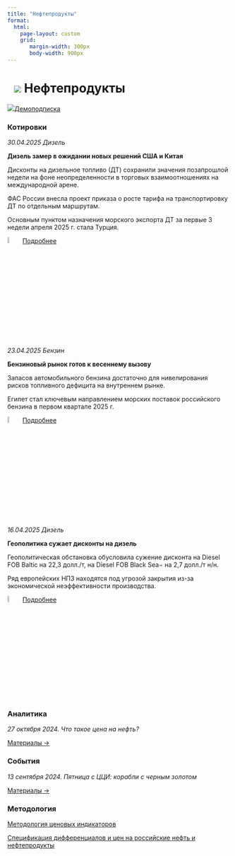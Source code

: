 ```yaml
---
title: "Нефтепродукты"
format: 
  html:
    page-layout: custom
    grid:
       margin-width: 300px
       body-width: 900px
---
```


# ![](../images/icon-oil-products.svg) Нефтепродукты {.my-custom-class style="margin-left:3%;"}

![](../images/icon-subscription.svg)[Демоподписка](../demo-subscription.qmd)

:::::: {.grid style="margin-left:0%"}
::: {.g-col-12 .g-col-sm-12 .g-col-xs-12 .g-col-xl-6 .g-col-md-6 .g-col-lg-6}
### Котировки

*30.04.2025 Дизель*

**Дизель замер в ожидании новых решений США и Китая**

Дисконты на дизельное топливо (ДТ) сохранили значения позапрошлой недели на фоне неопределенности в торговых взаимоотношениях на международной арене. 

ФАС России внесла проект приказа о росте тарифа на транспортировку ДТ по отдельным маршрутам.

Основным пунктом назначения морского экспорта ДТ за первые 3 недели апреля 2025 г. стала Турция.

![](../images/icon-locker.svg){width="6%"} [Подробнее](../demo-subscription.qmd)

*23.04.2025 Бензин*

**Бензиновый рынок готов к весеннему вызову**

Запасов автомобильного бензина достаточно для нивелирования рисков топливного дефицита на внутреннем рынке. 

Египет стал ключевым направлением морских поставок российского бензина в первом квартале 2025 г.

![](../images/icon-locker.svg){width="6%"} [Подробнее](../demo-subscription.qmd)

*16.04.2025 Дизель*

**Геополитика сужает дисконты на дизель**

Геополитическая обстановка обусловила сужение дисконта на Diesel FOB Baltic на 22,3 долл./т, на Diesel FOB Black Sea− на 2,7 долл./т н/н.

Ряд европейских НПЗ находятся под угрозой закрытия из-за экономической неэффективности производства.

![](../images/icon-locker.svg){width="6%"} [Подробнее](../demo-subscription.qmd)


:::

::: {.g-col-12 .g-col-sm-12 .g-col-xs-12 .g-col-xl-6 .g-col-md-6 .g-col-lg-6}
### Аналитика

*27 октября 2024. Что такое цена на нефть?*

[Материалы →](../events/2024-10-27-crude.qmd)

### События

*13 сентября 2024. Пятница с ЦЦИ: корабли с черным золотом*

[Материалы →](../events/2024-09-13-crude.qmd)
:::

::: {.g-col-12 .g-col-sm-12 .g-col-xs-12 .g-col-xl-6 .g-col-md-6 .g-col-lg-6}
### Методология

[Методология ценовых индикаторов](../methodology/methodology-benchmark-pbc.qmd)

[Спецификация дифференциалов и цен на российские нефть и нефтепродукты](../methodology/specs-oil.qmd)
:::
::::::
